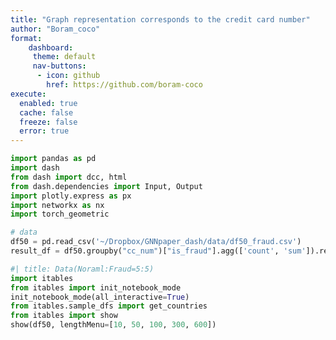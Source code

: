 ```yaml
---
title: "Graph representation corresponds to the credit card number"
author: "Boram_coco"
format: 
    dashboard:
     theme: default
     nav-buttons:
      - icon: github
        href: https://github.com/boram-coco
execute: 
  enabled: true
  cache: false
  freeze: false
  error: true
---
```


```python
import pandas as pd
import dash
from dash import dcc, html
from dash.dependencies import Input, Output
import plotly.express as px
import networkx as nx
import torch_geometric

# data
df50 = pd.read_csv('~/Dropbox/GNNpaper_dash/data/df50_fraud.csv')
result_df = df50.groupby("cc_num")["is_fraud"].agg(['count', 'sum']).reset_index()

```


```python
#| title: Data(Noraml:Fraud=5:5)
import itables
from itables import init_notebook_mode
init_notebook_mode(all_interactive=True)
from itables.sample_dfs import get_countries
from itables import show
show(df50, lengthMenu=[10, 50, 100, 300, 600])
```


